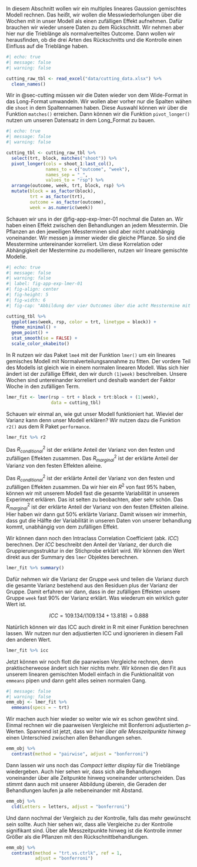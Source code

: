 In diesem Abschnitt wollen wir ein multiples lineares Gaussion gemischtes Modell rechnen. Das heißt, wir wollen die Messwiederholungen über die Wochen mit in unser Modell als einen zufälligen Effekt aufnehmen. Dafür brauchen wir wieder unsere Daten zu dem Rückschnitt. Wir nehmen aber hier nur die Trieblänge als normalverteiltes Outcome. Dann wollen wir herausfinden, ob die drei Arten des Rückschnitts und die Kontrolle einen Einfluss auf die Trieblänge haben.

```r
#| echo: true
#| message: false
#| warning: false

cutting_raw_tbl <- read_excel("data/cutting_data.xlsx") %>% 
  clean_names()
```

Wir in @sec-cutting müssen wir die Daten wieder von dem Wide-Format in das Long-Format umwandeln. Wir wollen aber vorher nur die Spalten wähen die `shoot` in dem Spaltennamen haben. Diese Auswahl können wir über die Funktion `matches()` erreichen. Dann können wir die Funktion `pivot_longer()` nutzen um unseren Datensatz in dem Long_Format zu bauen.

```r
#| echo: true
#| message: false
#| warning: false

cutting_tbl <- cutting_raw_tbl %>% 
  select(trt, block, matches("shoot")) %>% 
  pivot_longer(cols = shoot_1:last_col(), 
               names_to = c("outcome", "week"), 
               names_sep = "_",
               values_to = "rsp") %>% 
  arrange(outcome, week, trt, block, rsp) %>% 
  mutate(block = as_factor(block),
         trt = as_factor(trt),
         outcome = as_factor(outcome),
         week = as.numeric(week))
```

Schauen wir uns in der @fig-app-exp-lmer-01 nochmal die Daten an. Wir haben einen Effekt zwischen den Behandlungen an jedem Messtermin. Die Pflanzen an den jeweiligen Messterminen sind aber nicht unabhängig voneinander. Wir messen ja immer wieder die gleiche Pflanze. So sind die Messtermine untereinander korreliert. Um diese Korrelation oder Abhängigkeit der Mestermine zu modellieren, nutzen wir lineare gemischte Modelle.

```r
#| echo: true
#| message: false
#| warning: false
#| label: fig-app-exp-lmer-01
#| fig-align: center
#| fig-height: 5
#| fig-width: 6
#| fig-cap: "Abbildung der vier Outcomes über die acht Messtermine mit den vier Behandlungen und den zwei Blöcken."

cutting_tbl %>% 
  ggplot(aes(week, rsp, color = trt, linetype = block)) +
  theme_minimal() +
  geom_point() +
  stat_smooth(se = FALSE) +
  scale_color_okabeito()
```

In R nutzen wir das Paket `lme4` mit der Funktion `lmer()` um ein lineares gemisches Modell mit Normalverteilungsannahme zu fitten. Der vordere Teil des Modells ist gleich wie in einem normalen linearen Modell. Was sich hier ändert ist der zufällige Effekt, den wir durch `(1|week)` beschreiben. Unsere Wochen sind untereinander korreliert und deshalb wandert der Faktor Woche in den zufälligen Term.

```r
lmer_fit <- lmer(rsp ~ trt + block + trt:block + (1|week), 
                 data = cutting_tbl)

```

Schauen wir einmal an, wie gut unser Modell funktioniert hat. Wieviel der Varianz kann denn unser Modell erklären? Wir nutzen dazu die Funktion `r2()` aus dem R Paket `performance`.

```r
lmer_fit %>% r2
```

[Das $R^2_{conditional}$ ist der erklärte Anteil der Varianz von den festen und zufälligen Effekten zusammen. Das $R^2_{marginal}$ ist der erklärte Anteil der Varianz von den festen Effekten alleine.]{.aside}

Das $R^2_{conditional}$ ist der erklärte Anteil der Varianz von den festen und zufälligen Effekten zusammen. Da wir hier ein $R^2$ von fast 95% haben, können wir mit unserem Modell fast die gesamte Variabilität in unserem Experiment erklären. Das ist selten zu beobachten, aber sehr schön. Das $R^2_{marginal}$ ist der erklärte Anteil der Varianz von den festen Effekten alleine. Hier haben wir dann gut 50% erklärte Varianz. Damit wissen wir immerhin, dass gut die Hälfte der Variabilität in unseren Daten von unserer behandlung kommt, unabhängig von dem zufälligen Effekt.

Wir können dann noch den Intraclass Correlation Coefficient (abk. *ICC*) berechnen. Der *ICC* beschreibt den Anteil der Varianz, der durch die Gruppierungsstruktur in der Stichprobe erklärt wird. Wir können den Wert direkt aus der Summary des `lmer` Objektes berechnen.

```r
lmer_fit %>% summary()
```

Dafür nehmen wir die Varianz der Gruppe `week` und teilen die Varianz durch die gesamte Varianz bestehend aus den Residuen plus der Varianz der Gruppe. Damit erfahren wir dann, dass in der zufälligen Effekten unsere Gruppe `week` fast 90% der Varianz erklärt. Was wiederum ein wirklich guter Wert ist.

$$
ICC = 109.134/(109.134 + 13.818) = 0.888
$$

Natürlich können wir das ICC auch direkt in R mit einer Funktion berechnen lassen. Wir nutzen nur den adjustierten ICC und ignorieren in diesem Fall den anderen Wert.

```r
lmer_fit %>% icc
```

Jetzt können wir noch flott die paarweisen Vergleiche rechnen, denn praktischerweose ändert sich hier nichts mehr. Wir können die den Fit aus unserem linearen gemischten Modell einfach in die Funktionalität von `emmeans` pipen und dann geht alles seinen normalen Gang.

```r
#| message: false
#| warning: false
emm_obj <- lmer_fit %>% 
  emmeans(specs = ~ trt) 
```

Wir machen auch hier wieder so weiter wie wir es schon gewöhnt sind. Einmal rechnen wir die paarweisen Vergleiche mit Bonferroni adjustierten $p$-Werten. Spannend ist jetzt, dass wir hier *über alle Messzeitpunkte hinweg* einen Unterschied zwischen allen Behandlungen sehen.

```r
emm_obj %>% 
  contrast(method = "pairwise", adjust = "bonferroni") 
```

Dann lassen wir uns noch das *Compact letter display* für die Trieblänge wiedergeben. Auch hier sehen wir, dass sich alle Behandlungen voneinander über alle Zeitpunkte hinweg voneinander unterscheiden. Das stimmt dann auch mit unserer Abbildung überein, die Geraden der Behandlungen laufen ja alle nebeneinander mit Abstand.

```r
emm_obj %>%
  cld(Letters = letters, adjust = "bonferroni") 
```

Und dann nochmal der Vergleich zu der Kontrolle, falls das mehr gewünscht sein sollte. Auch hier sehen wir, dass alle Vergleiche zu der Kontrolle signifikant sind. Über alle Messzeitpunkte hinweg ist die Kontrolle immer Größer als die Pflanzen mit den Rückschnittbehandlungen.

```r
emm_obj %>% 
  contrast(method = "trt.vs.ctrlk", ref = 1, 
           adjust = "bonferroni")
```
